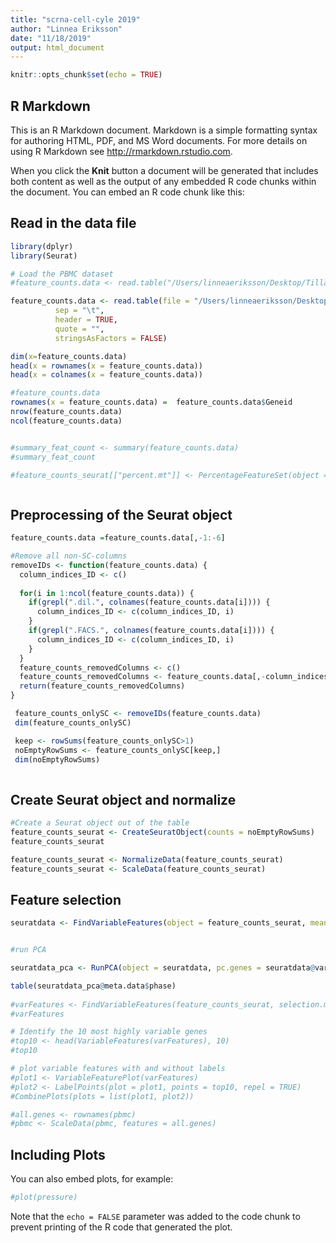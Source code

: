 ```yaml
---
title: "scrna-cell-cyle 2019"
author: "Linnea Eriksson"
date: "11/18/2019"
output: html_document
---
```


```r
knitr::opts_chunk$set(echo = TRUE)
```

## R Markdown

This is an R Markdown document. Markdown is a simple formatting syntax for authoring HTML, PDF, and MS Word documents. For more details on using R Markdown see <http://rmarkdown.rstudio.com>.

When you click the **Knit** button a document will be generated that includes both content as well as the output of any embedded R code chunks within the document. You can embed an R code chunk like this:

## Read in the data file 
```r

library(dplyr)
library(Seurat)

# Load the PBMC dataset
#feature_counts.data <- read.table("/Users/linneaeriksson/Desktop/Tillämpad bioinformatik/scrna-cell-cycle/feature_counts.table.tsv")

feature_counts.data <- read.table(file = "/Users/linneaeriksson/Desktop/Tillämpad bioinformatik/scrna-cell-cycle/feature_counts.table.tsv",
          sep = "\t",
          header = TRUE,
          quote = "",
          stringsAsFactors = FALSE)

dim(x=feature_counts.data)
head(x = rownames(x = feature_counts.data))
head(x = colnames(x = feature_counts.data))

#feature_counts.data
rownames(x = feature_counts.data) =  feature_counts.data$Geneid 
nrow(feature_counts.data)
ncol(feature_counts.data)


#summary_feat_count <- summary(feature_counts.data)
#summary_feat_count

#feature_counts_seurat[["percent.mt"]] <- PercentageFeatureSet(object = feature_counts_seurat, pattern = "^MT-", col.name = "Chr")



```

## Preprocessing of the Seurat object

``` r

feature_counts.data =feature_counts.data[,-1:-6]

#Remove all non-SC-columns
removeIDs <- function(feature_counts.data) {
  column_indices_ID <- c()
  
  for(i in 1:ncol(feature_counts.data)) {
    if(grepl(".dil.", colnames(feature_counts.data[i]))) {
      column_indices_ID <- c(column_indices_ID, i)
    }
    if(grepl(".FACS.", colnames(feature_counts.data[i]))) {
      column_indices_ID <- c(column_indices_ID, i)
    }
  }
  feature_counts_removedColumns <- c()
  feature_counts_removedColumns <- feature_counts.data[,-column_indices_ID]
  return(feature_counts_removedColumns)
}

 feature_counts_onlySC <- removeIDs(feature_counts.data)
 dim(feature_counts_onlySC)

 keep <- rowSums(feature_counts_onlySC>1)
 noEmptyRowSums <- feature_counts_onlySC[keep,]
 dim(noEmptyRowSums)
 
```

## Create Seurat object and normalize
``` r
#Create a Seurat object out of the table
feature_counts_seurat <- CreateSeuratObject(counts = noEmptyRowSums)
feature_counts_seurat

feature_counts_seurat <- NormalizeData(feature_counts_seurat)
feature_counts_seurat <- ScaleData(feature_counts_seurat)

```

## Feature selection

``` r

seuratdata <- FindVariableFeatures(object = feature_counts_seurat, mean.function = ExpMean, dispersion.function = LogVMR, x.low.cutoff = 0.2, x.high.cutoff = 10, y.cutoff = 0.5 )


#run PCA

seuratdata_pca <- RunPCA(object = seuratdata, pc.genes = seuratdata@var.genes, do.print = FALSE)

table(seuratdata_pca@meta.data$phase)
  
#varFeatures <- FindVariableFeatures(feature_counts_seurat, selection.method = "vst")
#varFeatures

# Identify the 10 most highly variable genes
#top10 <- head(VariableFeatures(varFeatures), 10)
#top10

# plot variable features with and without labels
#plot1 <- VariableFeaturePlot(varFeatures)
#plot2 <- LabelPoints(plot = plot1, points = top10, repel = TRUE)
#CombinePlots(plots = list(plot1, plot2))

#all.genes <- rownames(pbmc)
#pbmc <- ScaleData(pbmc, features = all.genes)

```
## Including Plots

You can also embed plots, for example:

```r
#plot(pressure)
```

Note that the `echo = FALSE` parameter was added to the code chunk to prevent printing of the R code that generated the plot.
